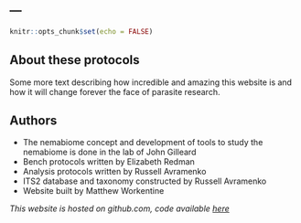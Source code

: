 ---
---

```r
knitr::opts_chunk$set(echo = FALSE)
```

## About these protocols

Some more text describing how incredible and amazing this website is and how it will change forever the face of parasite research.

## Authors

* The nemabiome concept and development of tools to study the nemabiome is done in the lab of John Gilleard
* Bench protocols written by Elizabeth Redman
* Analysis protocols written by Russell Avramenko
* ITS2 database and taxonomy constructed by Russell Avramenko
* Website built by Matthew Workentine


*This website is hosted on github.com, code available [here](https://github.com/ucvm/nemabiome)*